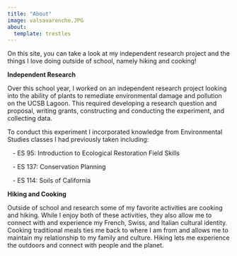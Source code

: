 ```yaml
---
title: "About"
image: valsavarenche.JPG
about: 
  template: trestles
---
```


On this site, you can take a look at my independent research project and the things I love doing outside of school, namely hiking and cooking!


**Independent Research**

Over this school year, I worked on an independent research project looking into the ability of plants to remediate environmental damage and pollution on the UCSB Lagoon. This required developing a research question and proposal, writing grants, constructing and conducting the experiment, and collecting data.

To conduct this experiment I incorporated knowledge from Environmental Studies classes I had previously taken including: 

   - ES 95: Introduction to Ecological Restoration Field Skills

   - ES 137: Conservation Planning  

   - ES 114: Soils of California  


**Hiking and Cooking**

Outside of school and research some of my favorite activities are cooking and hiking. While I enjoy both of these activities, they also allow me to connect with and experience my French, Swiss, and Italian cultural identity. Cooking traditional meals ties me back to where I am from and allows me to maintain my relationship to my family and culture. Hiking lets me experience the outdoors and connect with people and the planet.  

